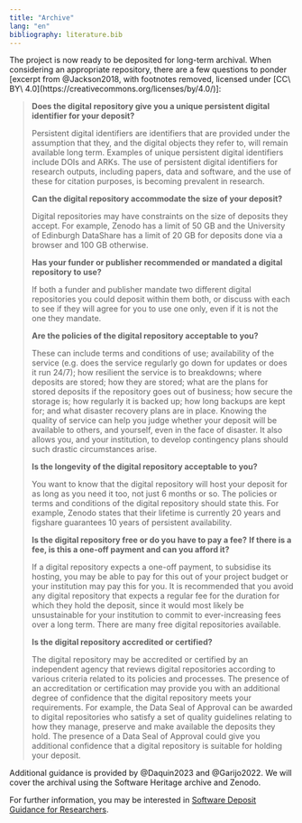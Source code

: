 ```yaml
---
title: "Archive"
lang: "en"
bibliography: literature.bib
---
```


The project is now ready to be deposited for long-term archival. When considering an appropriate repository, there are a few questions to ponder [excerpt from @Jackson2018, with footnotes removed, licensed under [CC\ BY\ 4.0](https://creativecommons.org/licenses/by/4.0/)]:

> __Does the digital repository give you a unique persistent digital identifier for your deposit?__
> 
> Persistent digital identifiers are identifiers that are provided under the assumption that they, and the digital objects they refer to, will remain available long term. Examples of unique persistent digital identifiers include DOIs and ARKs. The use of persistent digital identifiers for research outputs, including papers, data and software, and the use of these for citation purposes, is becoming prevalent in research.
> 
> __Can the digital repository accommodate the size of your deposit?__
> 
> Digital repositories may have constraints on the size of deposits they accept. For example, Zenodo has a limit of 50 GB and the University of Edinburgh DataShare has a limit of 20 GB for deposits done via a browser and 100 GB otherwise.
> 
> __Has your funder or publisher recommended or mandated a digital repository to use?__
> 
> If both a funder and publisher mandate two different digital repositories you could deposit within them both, or discuss with each to see if they will agree for you to use one only, even if it is not the one they mandate.
> 
> __Are the policies of the digital repository acceptable to you?__
> 
> These can include terms and conditions of use; availability of the service (e.g. does the service regularly go down for updates or does it run 24/7); how resilient the service is to breakdowns; where deposits are stored; how they are stored; what are the plans for stored deposits if the repository goes out of business; how secure the storage is; how regularly it is backed up; how long backups are kept for; and what disaster recovery plans are in place. Knowing the quality of service can help you judge whether your deposit will be available to others, and yourself, even in the face of disaster. It also allows you, and your institution, to develop contingency plans should such drastic circumstances arise.
> 
> __Is the longevity of the digital repository acceptable to you?__
> 
> You want to know that the digital repository will host your deposit for as long as you need it too, not just 6 months or so. The policies or terms and conditions of the digital repository should state this. For example, Zenodo states that their lifetime is currently 20 years and figshare guarantees 10 years of persistent availability.
> 
> __Is the digital repository free or do you have to pay a fee?__
> __If there is a fee, is this a one-off payment and can you afford it?__
> 
> If a digital repository expects a one-off payment, to subsidise its hosting, you may be able to pay for this out of your project budget or your institution may pay this for you. It is recommended that you avoid any digital repository that expects a regular fee for the duration for which they hold the deposit, since it would most likely be unsustainable for your institution to commit to ever-increasing fees over a long term. There are many free digital repositories available.
> 
> __Is the digital repository accredited or certified?__
> 
> The digital repository may be accredited or certified by an independent agency that reviews digital repositories according to various criteria related to its policies and processes. The presence of an accreditation or certification may provide you with an additional degree of confidence that the digital repository meets your requirements. For example, the Data Seal of Approval can be awarded to digital repositories who satisfy a set of quality guidelines relating to how they manage, preserve and make available the deposits they hold. The presence of a Data Seal of Approval could give you additional confidence that a digital repository is suitable for holding your deposit.

Additional guidance is provided by @Daquin2023 and @Garijo2022. We will cover the archival using the Software Heritage archive and Zenodo.

For further information, you may be interested in [Software Deposit Guidance for Researchers](https://softwaresaved.github.io/software-deposit-guidance/).
